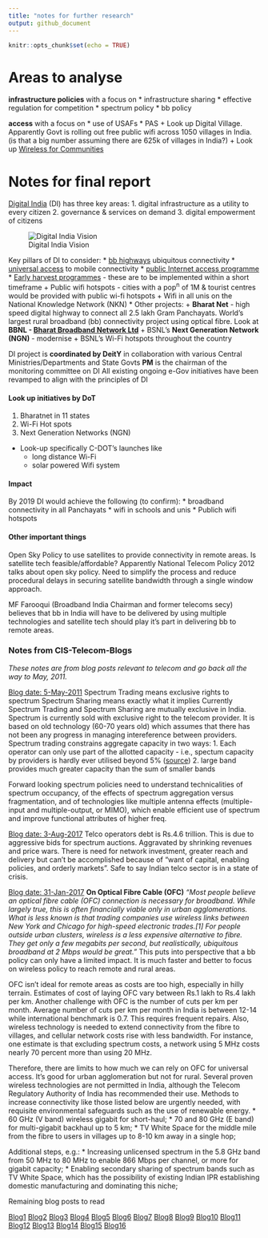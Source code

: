 ```yaml
---
title: "notes for further research"
output: github_document
---
```


```r
knitr::opts_chunk$set(echo = TRUE)
```
# Areas to analyse
**infrastructure policies** with a focus on
* infrastructure sharing
* effective regulation for competition
* spectrum policy
* bb policy

**access** with a focus on
* use of USAFs
* PAS
  + Look up Digital Village. Apparently Govt is rolling out free public wifi across 1050 villages in India. (is that a big number assuming there are 625k of villages in India?)
  + Look up [Wireless for Communities](http://wforc.in/)


# Notes for final report
[Digital India](http://digitalindia.gov.in/content/programme-pillars) (DI) has three key areas:
1. digital infrastructure as a utility to every citizen
2. governance & services on demand
3. digital empowerment of citizens

![Digital India Vision](assets/digital-India-vision.jpg)

Key pillars of DI to consider:
* [bb highways](http://digitalindia.gov.in/content/broadband-highways) ubiquitous connectivity
* [universal access](http://digitalindia.gov.in/content/universal-access-mobile-connectivity) to mobile connectivity
* [public Internet access programme](http://digitalindia.gov.in/content/public-internet-access-programme)
* [Early harvest programmes](http://digitalindia.gov.in/content/early-harvest-programmes) - these are to be implemented within a short timeframe
  + Public wifi hotspots - cities with a pop^n^ of 1M & tourist centres would be provided with public wi-fi hotspots
  + Wifi in all unis on the National Knowledge Network (NKN)
* Other projects:
  + __Bharat Net__ - high speed digital highway to connect all 2.5 lakh Gram Panchayats. World's largest rural broadband (bb) connectivity project using optical fibre. Look at __BBNL - [Bharat Broadband Network Ltd](http://www.bbnl.nic.in/index.aspx)__
  + BSNL's __Next Generation Network (NGN)__ - modernise
  + BSNL's Wi-Fi hotspots throughout the country


DI project is __coordinated by DeitY__ in collaboration with various Central Ministries/Departments and State Govts
__PM__ is the chairman of the monitoring committee on DI
All existing ongoing e-Gov initiatives have been revamped to align with the principles of DI

#### Look up initiatives by DoT
1. Bharatnet in 11 states
2. Wi-Fi Hot spots
3. Next Generation Networks (NGN)
  * Look-up specifically C-DOT's launches like
    + long distance Wi-Fi
    + solar powered Wifi system

#### Impact
By 2019 DI would achieve the  following (to confirm):
* broadband connectivity in all Panchayats
* wifi in schools and unis
* Publich wifi hotspots

#### Other important things
Open Sky Policy to use satellites to provide connectivity in remote areas. Is satellite tech feasible/affordable? Apparently National Telecom Policy 2012 talks about open sky policy. Need to simplify the process and reduce procedural delays in securing satellite bandwidth through a single window approach.

MF Farooqui (Broadband India Chairman and former telecoms secy) believes that bb in India will have to be delivered by using multiple technologies and satellite tech should play it's part in delivering bb to remote areas.

### Notes from CIS-Telecom-Blogs
_These notes are from blog posts relevant to telecom and go back all the way to May, 2011._

[Blog date: 5-May-2011](https://cis-india.org/telecom/blog/spectrum-reforms)
Spectrum Trading means exclusive rights to spectrum
Spectrum Sharing means exactly what it implies
Currently Spectrum Trading and Spectrum Sharing are mutually exclusive in India. Spectrum is currently sold with exclusive right to the telecom provider. It is based on old technology (60-70 years old) which assumes that there has not been any progress in managing intereference between providers. Spectrum trading constrains aggregate capacity in two ways:
1. Each operator can only use part of the allotted capacity - i.e., spectum capacity by providers is hardly ever utilised beyond 5% ([source](http://goo.gl/qVyBv))
2. large band provides much greater capacity than the sum of smaller bands

Forward looking spectrum policies need to understand technicalities of spectrum occupancy, of the effects of spectrum aggregation versus fragmentation, and of technologies like multiple antenna effects (multiple-input and multiple-output, or MIMO), which enable efficient use of spectrum and improve functional attributes of higher freq.

[Blog date: 3-Aug-2017](http://organizing-india.blogspot.co.uk/2017/08/a-new-telecom-policy-that-works.html)
Telco operators debt is Rs.4.6 trillion. This is due to aggressive bids for spectrum auctions. Aggravated by shrinking revenues and price wars. There is need for network investment, greater reach and delivery but can't be accomplished because of "want of capital, enabling policies, and orderly markets". Safe to say Indian telco sector is in a state of crisis.

[Blog date: 31-Jan-2017](https://cis-india.org/telecom/blog/business-standard-january-31-2017-and-organizing-india-blogspot-february-1-2017-shyam-ponappa-a-pathfinding-approach-for-digital-india)
**On Optical Fibre Cable (OFC)** _"Most people believe an optical fibre cable (OFC) connection is necessary for broadband. While largely true, this is often financially viable only in urban agglomerations. What is less known is that trading companies use wireless links between New York and Chicago for high-speed electronic trades.[1] For people outside urban clusters, wireless is a less expensive alternative to fibre. They get only a few megabits per second, but realistically, ubiquitous broadband at 2 Mbps would be great."_ This puts into perspective that a bb policy can only have a limited impact. It is much faster and better to focus on wireless policy to reach remote and rural areas.

OFC isn't ideal for remote areas as costs are too high, especially in hilly terrain. Estimates of cost of laying OFC vary between Rs.1 lakh to Rs.4 lakh per km. Another challenge with OFC is the number of cuts per km per month. Average number of cuts per km per month in India is between 12-14 while international benchmark is 0.7. This requires frequent repairs.
Also, wireless technology is needed to extend connectivity from the fibre to villages, and cellular network costs rise with less bandwidth. For instance, one estimate is that excluding spectrum costs, a network using 5 MHz costs nearly 70 percent more than using 20 MHz.

Therefore, there are limits to how much we can rely on OFC for universal access. It's good for urban agglomeration but not for rural.
Several proven wireless technologies are not permitted in India, although the Telecom Regulatory Authority of India has recommended their use. Methods to increase connectivity like those listed below are urgently needed, with requisite environmental safeguards such as the use of renewable energy.
* 60 GHz (V band) wireless gigabit for short-haul;
* 70 and 80 GHz (E band) for multi-gigabit backhaul up to 5 km;
* TV White Space for the middle mile from the fibre to users in villages up to 8-10 km away in a single hop;

Additional steps, e.g.:
* Increasing unlicensed spectrum in the 5.8 GHz band from 50 MHz to 80 MHz to enable 866 Mbps per channel, or more for gigabit capacity;
* Enabling secondary sharing of spectrum bands such as TV White Space, which has the possibility of existing Indian IPR establishing domestic manufacturing and dominating this niche;

Remaining blog posts to read

[Blog1](https://cis-india.org/telecom/blog/cis-submission-trai-note-on-interoperable-scalable-public-wifi)
[Blog2](https://cis-india.org/telecom/blog/business-standard-september-1-2016-shyam-ponappa-digital-india-needs-these-policy-changes)
[Blog3](https://cis-india.org/telecom/blog/cis-submission-to-trai-consultation-on-proliferation-of-broadband-through-public-wifi-networks)
[Blog4](https://cis-india.org/telecom/blog/business-standard-april-6-2016-shyam-ponappa-breakthroughs-needed-for-digital-india)
[Blog5](https://cis-india.org/telecom/blog/business-standard-october-1-2015-shyam-ponappa-digital-india-now-to-work)
[Blog6](https://cis-india.org/telecom/blog/comments-on-dot-panel-report-via-mygov)
[Blog7](https://cis-india.org/telecom/blog/funding-of-national-optic-fibre-network-who-is-accountable)
[Blog8](https://cis-india.org/telecom/blog/organizing-india-blogspot-shyam-ponappa-june-4-2015-unfettering-stranded-capacity)
[Blog9](https://cis-india.org/telecom/blog/business-standard-op-ed-may-6-2015-shyam-ponappa-stranded-capacities-and-greater-expectations)
[Blog10](https://cis-india.org/telecom/blog/organizing-india-blogspot-shyam-ponappa-december-4-2014-a-roadmap-for-digital-india)
[Blog11](https://cis-india.org/telecom/blog/otts-eating-into-our-revenue-telcos-in-india)
[Blog12](https://cis-india.org/telecom/blog/organizing-india-blogspot-shyam-ponappa-may-1-2014-an-infrastructure-road-map)
[Blog13](https://cis-india.org/telecom/blog/an-introduction-to-spectrum-sharing)
[Blog14](https://cis-india.org/telecom/blog/organizing-india-blogspot-shyam-ponappa-centre-or-state-driven-development)
[Blog15](https://cis-india.org/telecom/blog/organizing-india-blogspot-december-5-2013-shyam-ponappa-for-a-telecom-revival)
[Blog16](https://cis-india.org/telecom/blog/trai-consultation-paper-on-spectrum)
